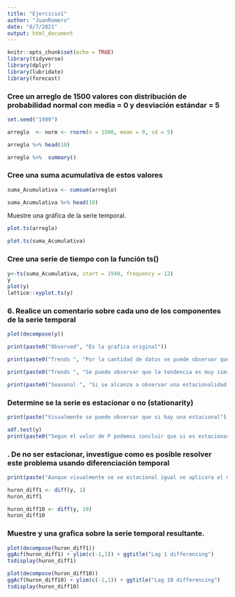 ```yaml
---
title: "Ejercicio1"
author: "JuanRomero"
date: "8/7/2021"
output: html_document
---
```


```r
knitr::opts_chunk$set(echo = TRUE)
library(tidyverse)
library(dplyr)
library(lubridate)
library(forecast)
```

### Cree un arreglo de 1500 valores con distribución de probabilidad normal con media = 0 y desviación estándar = 5 

```r
set.seed("1989")

arreglo  <- norm <- rnorm(n = 1500, mean = 0, sd = 5)

arreglo %>% head(10)

arreglo %>%  summary()

```

### Cree una suma acumulativa de estos valores
```r

suma_Acumulativa <- cumsum(arreglo)

suma_Acumulativa %>% head(10)

```

Muestre una gráfica de la serie temporal.

```r

plot.ts(arreglo)

plot.ts(suma_Acumulativa)

```

### Cree una serie de tiempo con la función ts()
```r

y<-ts(suma_Acumulativa, start = 1940, frequency = 12)
y
plot(y)
lattice::xyplot.ts(y)
```


### 6. Realice un comentario sobre cada uno de los componentes de la serie  temporal
```r

plot(decompose(y))

print(paste0("Observed", "Es la grafica original"))

print(paste0("Trends ", "Por la cantidad de datos se puede observar que la tendencia es muy similar a la observada, la tendencia de los datos empieza a disminuir pero finalmente los datos alcanzan su pico mas alto en los ultimos años "))

print(paste0("Trends ", "Se puede observar que la tendencia es muy similar a la observada, la tendencia de los datos empieza a disminuir pero finalmente los datos alcanzan su pico mas alto en los ultimos años "))

print(paste0("Seasonal ", "Si se alcanza a observar una estacionalidad en algunos periodos de tiempos"))


```

### Determine se la serie es estacionar o no (stationarity)


```r

print(paste("Visualmente se puede observar que si hay una estacional"))

adf.test(y)
print(paste0("Segun el valor de P podemos concluir que si es estacionaria"))

```

### . De no ser estacionar, investigue como es posible resolver este  problema usando diferenciación temporal


```r
print(paste("Aunque visualmente se ve estacional igual se aplicara el metodo"))

huron_diff1 <- diff(y, 1) 
huron_diff1

huron_diff10 <- diff(y, 10) 
huron_diff10

```


###  Muestre y una grafica sobre la serie temporal resultante.
```r

plot(decompose(huron_diff1))
ggAcf(huron_diff1) + ylim(c(-1,1)) + ggtitle("Lag 1 differencing")
tsdisplay(huron_diff1)

plot(decompose(huron_diff10))
ggAcf(huron_diff10) + ylim(c(-1,1)) + ggtitle("Lag 10 differencing")
tsdisplay(huron_diff10)


```




